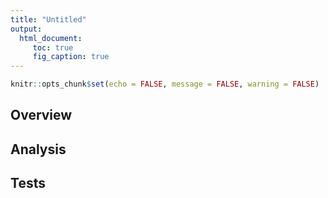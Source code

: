 ```yaml
---
title: "Untitled"
output:
  html_document:
     toc: true
     fig_caption: true
---
```


```r
knitr::opts_chunk$set(echo = FALSE, message = FALSE, warning = FALSE)
```

## Overview

## Analysis

## Tests
```r

```